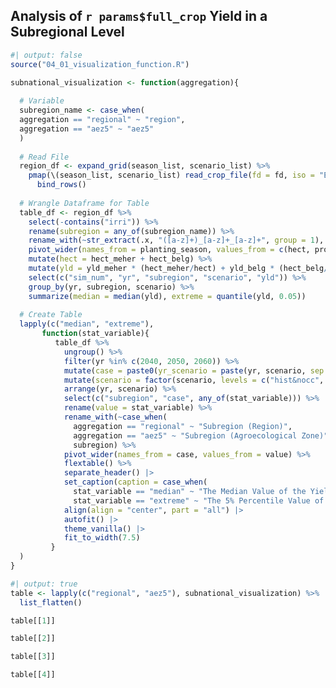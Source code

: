 ## Analysis of `r params$full_crop` Yield in a Subregional Level
```r
#| output: false
source("04_01_visualization_function.R")

subnational_visualization <- function(aggregation){
  
  # Variable 
  subregion_name <- case_when(
  aggregation == "regional" ~ "region",
  aggregation == "aez5" ~ "aez5"
  )
  
  # Read File
  region_df <- expand_grid(season_list, scenario_list) %>%
    pmap(\(season_list, scenario_list) read_crop_file(fd = fd, iso = "ETH", crop = params$crop, scen = scenario_list, variability_increase = params$variability_increase, hist_nocc_variability = params$hist_nocc_variability, aggregation = aggregation, season = season_list)) %>%
      bind_rows()
  
  # Wrangle Dataframe for Table
  table_df <- region_df %>% 
    select(-contains("irri")) %>%
    rename(subregion = any_of(subregion_name)) %>%
    rename_with(~str_extract(.x, "([a-z]+)_[a-z]+_[a-z]+", group = 1), contains(params$crop)) %>%
    pivot_wider(names_from = planting_season, values_from = c(hect, prod, yld), values_fill = 0) %>%
    mutate(hect = hect_meher + hect_belg) %>% 
    mutate(yld = yld_meher * (hect_meher/hect) + yld_belg * (hect_belg/hect)) %>%
    select(c("sim_num", "yr", "subregion", "scenario", "yld")) %>%
    group_by(yr, subregion, scenario) %>%
    summarize(median = median(yld), extreme = quantile(yld, 0.05)) 
  
  # Create Table
  lapply(c("median", "extreme"), 
       function(stat_variable){
          table_df %>%
            ungroup() %>%
            filter(yr %in% c(2040, 2050, 2060)) %>%
            mutate(case = paste0(yr_scenario = paste(yr, scenario, sep = "_"))) %>%
            mutate(scenario = factor(scenario, levels = c("hist&nocc", "PARIS_1p5C", "BASECOV"))) %>%
            arrange(yr, scenario) %>%
            select(c("subregion", "case", any_of(stat_variable))) %>%
            rename(value = stat_variable) %>%
            rename_with(~case_when(
              aggregation == "regional" ~ "Subregion (Region)",
              aggregation == "aez5" ~ "Subregion (Agroecological Zone)"), 
              subregion) %>%
            pivot_wider(names_from = case, values_from = value) %>%
            flextable() %>%
            separate_header() |>
            set_caption(caption = case_when(
              stat_variable == "median" ~ "The Median Value of the Yield by Region",
              stat_variable == "extreme" ~ "The 5% Percentile Value of the Yield by Region")) |>
            align(align = "center", part = "all") |>
            autofit() |>
            theme_vanilla() |>
            fit_to_width(7.5) 
         }
  )
}

```

```r
#| output: true
table <- lapply(c("regional", "aez5"), subnational_visualization) %>%
  list_flatten() 
```


```r
table[[1]]
```
```r
table[[2]]
```
```r
table[[3]]
```
```r
table[[4]]
```

